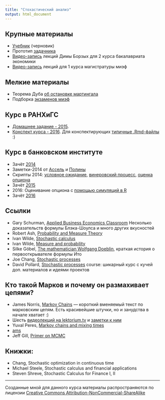```yaml
---
title: "Стохастический анализ"
output: html_document
---
```


## Крупные материалы

* [Учебник](https://github.com/bdemeshev/sc_book/raw/master/sc_book.pdf) (черновик)
* Прототип [задачника](https://github.com/bdemeshev/sc401/raw/master/sc_pset/sc_problems_main.pdf)
* [Видео-запись](http://www.youtube.com/playlist?list=PL1poMUvVlAqeZOvhE75ViZPKnCTmWLRxf) лекций Димы Борзых для 2 курса бакалавриата экономики
* [Видео-запись](https://vimeo.com/album/2609503)  лекций для 1 курса магистратуры миэф

## Мелкие материалы

* Теорема Дуба [об остановке мартингала](https://github.com/bdemeshev/sc401/raw/master/stop_theorem/stop_theorem_main.pdf)
* Подборка [экзаменов миэф](https://github.com/bdemeshev/sc401/raw/master/matek2_collect/matek2_collection.pdf)

## Курс в РАНХиГС

* [Домашнее задание - 2015](https://github.com/bdemeshev/sc401/raw/master/ranepa_st/2015/dz_ranh/sc_dz_ranh.pdf). 
* [Конспект курса - 2016](http://bdemeshev.github.io/sc401/notes_ranepa_2016/). Для конспектирующих [типичные .Rmd-файлы](https://github.com/bdemeshev/sc401/tree/master/ranepa_st/2016/lecture_notes_book) :) 


## Курс в банковском институте

* Зачёт [2014](https://github.com/bdemeshev/sc401/raw/master/binst_2014/zachet_14/zach_14.pdf)
* Заметки-2014 от [Ассель](https://github.com/bdemeshev/sc401/raw/master/binst_2014/binst_sc_assel_notes.pdf)
и [Полины](https://github.com/bdemeshev/sc401/raw/master/binst_2014/binst_sc_polina_notes.pdf)
* Скрипты 2014: [условное ожидание](https://github.com/bdemeshev/sc401/raw/master/binst_2014/binst_2014_01_25_cond_exp.R), [винеровский процесс](https://github.com/bdemeshev/sc401/raw/master/binst_2014/binst_2014_3_wiener_ito.R), [оценка опциона](https://github.com/bdemeshev/sc401/raw/master/binst_2014/binst_2014_option_price.R)
* Зачёт [2015](https://github.com/bdemeshev/sc401/raw/master/binst_2015/zachet_15.pdf)
* 2016: Оценивание опциона с [помощью симуляций в R](https://github.com/bdemeshev/sc401/raw/master/binst_2016/sem_01.R)
* Зачёт [2016](https://github.com/bdemeshev/sc401/raw/master/binst_2016/zach_16/zach_16.pdf)



## Ссылки

* Gary Schurman, [Applied Business Economics Classroom](http://www.appliedbusinesseconomics.com/webClassroom.htm) Несколько доказательств формулы Блэка-Шоулса и много других вкусностей
* Robert Ash, [Probability and Measure Theory](http://www.lce.esalq.usp.br/arquivos/aulas/2011/LCE5866/ebooksclub.org__Probability__amp__Measure_Theory__Second_Edition.pdf)
* Ivan Wilde, [Stochastic calculus](http://homepage.ntlworld.com/ivan.wilde/notes/sa/index.html)
* Ivan Wilde, [Measure and probability](http://homepage.ntlworld.com/ivan.wilde/notes/mip/index.html)
* Silke Göbel, [The mathematician Wolfgang Doeblin](http://www.zentralblatt-math.org/year-of-mathematics/yom-11.pdf), краткая история о первооткрывателе формулы Ито
* Joe Chang, [Stochastic processes](http://www.stat.yale.edu/~pollard/Courses/251.spring09/Handouts/Chang-notes.pdf)
* David Pollard, [Stochastic processes](http://www.stat.yale.edu/~pollard/Courses/251.spring09/) course: шикарный курс с кучей доп. материалов и идеями проектов

## Кто такой Марков и почему он размахивает цепями? 

* James Norris, [Markov Chains](http://www.statslab.cam.ac.uk/~rrw1/markov/M.pdf) --- короткий вменяемый текст по марковским цепям. Есть красивейшие штучки, но и занудства в начале хватает :)
* Шесть [видеолекций на lektorium.tv](https://www.lektorium.tv/course/22882) и [заметки к ним](http://www.win.tue.nl/~jkomjath/SPBlecturenotes.pdf)
* Yuval Peres, [Markov chains and mixing times](http://www.cs.cmu.edu/~15859n/RelatedWork/MarkovChains-MixingTimes.pdf)
* [ams](http://www.ams.org/bookstore/pspdf/mbk-58-prev.pdf)
* Jeff Gill, [Primer on MCMC](http://www4.stat.ncsu.edu/~sghosh/TEACHING/st790/lectures/GillMCMC.pdf)



## Книжки:

* Chang, Stochastic optimization in continuous time
* Michael Steele, Stochastic calculus and financial applications
* Steven Shreve, Stochastic Calculus for Finance I, II

-------
Созданные мной для данного курса материалы распространяются по лицензии [Creative Commons Attribution-NonCommercial-ShareAlike](http://creativecommons.org/licenses/by-nc-sa/3.0/deed.ru)
